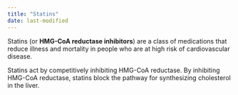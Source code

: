 ```yaml
---
title: "Statins"
date: last-modified
---
```


Statins (or **HMG-CoA reductase inhibitors**) are a class of medications that reduce illness and mortality in people who are at high risk of cardiovascular disease.

Statins act by competitively inhibiting HMG-CoA reductase.
By inhibiting HMG-CoA reductase, statins block the pathway for synthesizing cholesterol in the liver.
